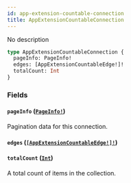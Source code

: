```yaml
---
id: app-extension-countable-connection
title: AppExtensionCountableConnection
---
```


No description

```graphql
type AppExtensionCountableConnection {
  pageInfo: PageInfo!
  edges: [AppExtensionCountableEdge!]!
  totalCount: Int
}
```

### Fields

#### `pageInfo` ([`PageInfo!`](/developer/api-reference/objects/page-info))

Pagination data for this connection.

#### `edges` ([`[AppExtensionCountableEdge!]!`](/developer/api-reference/objects/app-extension-countable-edge))

#### `totalCount` ([`Int`](/developer/api-reference/scalars/int))

A total count of items in the collection.
